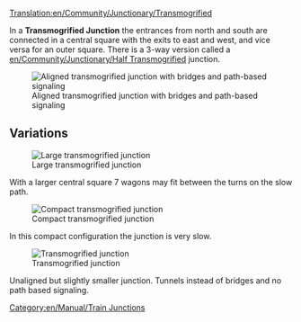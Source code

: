 [[Translation:en/Community/Junctionary/Transmogrified]]
{{en/Community/Junctionary/Navigation}}

In a '''Transmogrified Junction''' the entrances from north and south are connected in a central square with the exits to east and west, and vice versa for an outer square. There is a 3-way version called a [[en/Community/Junctionary/Half Transmogrified]] junction.

[[File:en/Community/Junctionary/Transmogrified.aligned.png|frame|none|Aligned transmogrified junction with bridges and path-based signaling]]

{{en/Community/Junctionary/Junction Criteria|Moderate|2|0|1|0|0|1|0|1|0|0|0||Broken down trains only affect the one track.|

 * Maximum signal distance: 6
 * Minimum tiles between double bend: 5 (diagonal)
 * Area: 12 x 12

}}

==Variations==

[[File:en/Community/Junctionary/Ttd.transmogrified.large.png|frame|none|Large transmogrified junction]]

With a larger central square 7 wagons may fit between the turns on the slow path.

[[File:en/Community/Junctionary/Ttd.transmogrified.compact.png|frame|none|Compact transmogrified junction]]

In this compact configuration the junction is very slow.

[[File:en/Community/Junctionary/Ttd.transmogrified.deblock.png|frame|none|Transmogrified junction]]

Unaligned but slightly smaller junction. Tunnels instead of bridges and no path based signaling.

[[Category:en/Manual/Train Junctions]]